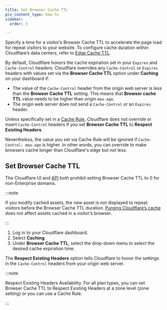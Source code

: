 ```yaml
---
title: Set Browser Cache TTL
pcx_content_type: how-to
sidebar:
  order: 3

---
```


Specify a time for a visitor’s Browser Cache TTL to accelerate the page load for repeat visitors to your website. To configure cache duration within Cloudflare’s data centers, refer to [Edge Cache TTL](/cache/how-to/cache-rules/settings/#edge-ttl).

By default, Cloudflare honors the cache expiration set in your `Expires` and `Cache-Control` headers. Cloudflare overrides any `Cache-Control` or `Expires` headers with values set via the **Browser Cache TTL** option under **Caching** on your dashboard if:

* The value of the `Cache-Control` header from the origin web server is less than the **Browser Cache TTL** setting. This means that **Browser cache TTL** value needs to be higher than origin `max-age`.
* The origin web server does not send a `Cache-Control` or an `Expires` header.

Unless specifically set in a [Cache Rule](/cache/how-to/cache-rules/), Cloudflare does not override or insert `Cache-Control` headers if you set **Browser Cache TTL** to **Respect Existing Headers**.

Nevertheless, the value you set via Cache Rule will be ignored if `Cache-Control: max-age` is higher. In other words, you can override to make browsers cache longer than Cloudflare's edge but not less.

## Set Browser Cache TTL

The Cloudflare UI and [API](/api/operations/zone-settings-edit-single-setting) both prohibit setting Browser Cache TTL to 0 for non-Enterprise domains.

:::note


If you modify cached assets, the new asset is not displayed to repeat visitors before the Browser Cache TTL duration. [Purging Cloudflare’s cache](/cache/how-to/purge-cache/) does not affect assets cached in a visitor’s browser.


:::

1. Log in to your Cloudflare dashboard.
2. Select **Caching**.
3. Under **Browser Cache TTL**, select the drop-down menu to select the desired cache expiration time.

The **Respect Existing Headers** option tells Cloudflare to honor the settings in the `Cache-Control` headers from your origin web server.

:::note

Respect Existing Headers Availability. For all plan types, you can set Browser Cache TTL to Respect Existing Headers at a zone level (zone setting) or you can use a Cache Rule.


:::

